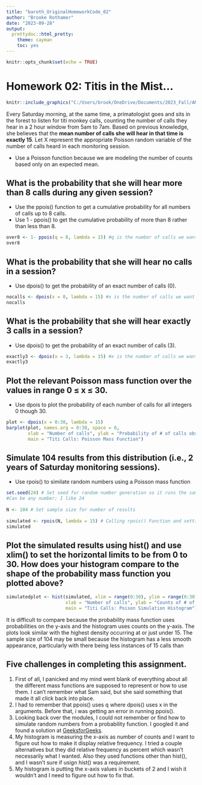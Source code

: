 ```yaml
---
title: "baroth_OriginalHomeworkCode_02"
author: "Brooke Rothamer"
date: "2023-09-28"
output: 
  prettydoc::html_pretty:
    theme: cayman
    toc: yes
---
```


```r
knitr::opts_chunk$set(echo = TRUE)
```
# Homework 02: Titis in the Mist…

```r
knitr::include_graphics("C:/Users/brook/OneDrive/Documents/2023_Fall/AN588/AN588-Week-3-baroth/titis.jpg")
```

Every Saturday morning, at the same time, a primatologist goes and sits in the forest to listen for titi monkey calls, counting the number of calls they hear in a 2 hour window from 5am to 7am. Based on previous knowledge, she believes that the **mean number of calls she will hear in that time is exactly 15**. Let X represent the appropriate Poisson random variable of the number of calls heard in each monitoring session.

* Use a Poisson function because we are modeling the number of counts based only on an expected mean.

## What is the probability that she will hear more than 8 calls during any given session?

* Use the ppois() function to get a cumulative probability for all numbers of calls up to 8 calls.
* Use 1 - ppois() to get the cumulative probability of more than 8 rather than less than 8.
```r
over8 <- 1- ppois(q = 8, lambda = 15) #q is the number of calls we want to know about #lambda is the expected mean
over8
```
## What is the probability that she will hear no calls in a session?

* Use dpois() to get the probability of an exact number of calls (0).
```r
nocalls <- dpois(x = 0, lambda = 15) #x is the number of calls we want to know about #lambda is the expected mean
nocalls
```
## What is the probability that she will hear exactly 3 calls in a session?

* Use dpois() to get the probability of an exact number of calls (3).
```r
exactly3 <- dpois(x = 3, lambda = 15) #x is the number of calls we want to know about #lambda is the expected mean
exactly3
```
## Plot the relevant Poisson mass function over the values in range 0 ≤ x ≤ 30.

* Use dpois to plot the probability of each number of calls for all integers 0 though 30.
```r
plot <- dpois(x = 0:30, lambda = 15)
barplot(plot, names.arg = 0:30, space = 0, 
        xlab = "Number of calls", ylab = "Probability of # of calls observed", 
        main = "Titi Calls: Poisson Mass Function")
```

## Simulate 104 results from this distribution (i.e., 2 years of Saturday monitoring sessions).

* Use rpois() to similate random numbers using a Poisson mass function
```r
set.seed(24) # Set seed for random number generation so it runs the same random numbers every time
#Can be any number; I like 24
  
N <- 104 # Set sample size for number of results
  
simulated <- rpois(N, lambda = 15) # Calling rpois() Function and setting the expected mean to 15
simulated
```

## Plot the simulated results using hist() and use xlim() to set the horizontal limits to be from 0 to 30. How does your histogram compare to the shape of the probability mass function you plotted above?

```r
simulatedplot <- hist(simulated, xlim = range(0:30), ylim = range(0:30), 
                      xlab = "Number of calls", ylab = "Counts of # of calls observed", 
                      main = "Titi Calls: Poison Simulation Histogram")
```

It is difficult to compare because the probability mass function uses probabilities on the y-axis and the histogram uses counts on the y-axis. The plots look similar with the highest density occurring at or just under 15. The sample size of 104 may be small because the histogram has a less smooth appearance, particularly with there being less instances of 15 calls than 

## Five challenges in completing this assignment.

1. First of all, I panicked and my mind went blank of everything about all the different mass functions are supposed to represent or how to use them. I can't remember what Sam said, but she said something that made it all click back into place.
2. I had to remember that ppois() uses q where dpois() uses x in the arguments. Before that, i was getting an error in running ppois().
3. Looking back over the modules, I could not remember or find how to simulate random numbers from a probability function. I googled it and found a solution at [GeeksforGeeks](https://www.geeksforgeeks.org/compute-randomly-drawn-poisson-density-in-r-programming-rpois-function/).
4. My histogram is measuring the x-axis as number of counts and I want to figure out how to make it display relative frequency. I tried a couple alternatives but they did relative frequency as percent which wasn't necessarily what I wanted. Also they used functions other than hist(), and I wasn't sure if usign hist() was a requirement.
5. My histogram is putting the x-axis values in buckets of 2 and I wish it wouldn't and I need to figure out how to fix that.